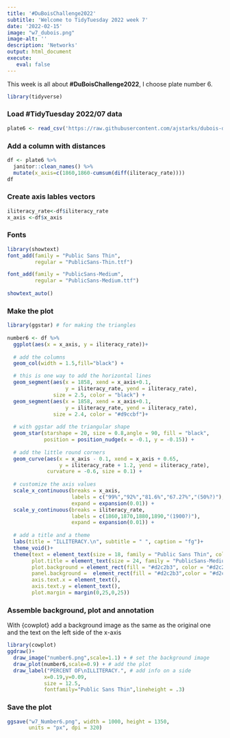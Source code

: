 ```yaml
---
title: '#DuBoisChallenge2022'
subtitle: 'Welcome to TidyTuesday 2022 week 7'
date: '2022-02-15'
image: "w7_dubois.png"
image-alt: ''
description: 'Networks'
output: html_document
execute: 
   eval: false
---
```




This week is all about **#DuBoisChallenge2022**, I choose plate number 6.

```r
library(tidyverse)
```


### Load #TidyTuesday 2022/07 data
```r
plate6 <- read_csv('https://raw.githubusercontent.com/ajstarks/dubois-data-portraits/master/challenge/2022/challenge06/data.csv')
```


### Add a column with distances
```r
df <- plate6 %>%
  janitor::clean_names() %>%
  mutate(x_axis=c(1860,1860-cumsum(diff(iliteracy_rate))))
df
```
  
### Create axis lables vectors 
```r
iliteracy_rate<-df$iliteracy_rate
x_axis <-df$x_axis
```
  
  
### Fonts
```r
library(showtext)
font_add(family = "Public Sans Thin",
         regular = "PublicSans-Thin.ttf")

font_add(family = "PublicSans-Medium",
         regular = "PublicSans-Medium.ttf")
 
showtext_auto()
```
  
### Make the plot  
```r
library(ggstar) # for making the triangles
  
number6 <- df %>%
  ggplot(aes(x = x_axis, y = iliteracy_rate))+
  
  # add the columns
  geom_col(width = 1.5,fill="black") +

  # this is one way to add the horizontal lines
  geom_segment(aes(x = 1858, xend = x_axis+0.1,
                   y = iliteracy_rate, yend = iliteracy_rate),
               size = 2.5, color = "black") +
  geom_segment(aes(x = 1858, xend = x_axis+0.1,
                   y = iliteracy_rate, yend = iliteracy_rate),
               size = 2.4, color = "#d9ccbf")+
  
  # with ggstar add the triangular shape
  geom_star(starshape = 20, size = 0.8,angle = 90, fill = "black",
            position = position_nudge(x = -0.1, y = -0.15)) +
  
  # add the little round corners
  geom_curve(aes(x = x_axis - 0.1, xend = x_axis + 0.65,
                 y = iliteracy_rate + 1.2, yend = iliteracy_rate),
             curvature = -0.6, size = 0.1) +
  
  # customize the axis values
  scale_x_continuous(breaks = x_axis,
                     labels = c("99%","92%","81.6%","67.27%","(50%?)"),
                     expand = expansion(0.01)) +
  scale_y_continuous(breaks = iliteracy_rate,
                     labels = c(1860,1870,1880,1890,"(1900?)"),
                     expand = expansion(0.01)) +
  
  # add a title and a theme
  labs(title = "ILLITERACY.\n", subtitle = " ", caption = "fg")+
  theme_void()+
  theme(text = element_text(size = 18, family = "Public Sans Thin", color = "grey25"),
        plot.title = element_text(size = 24, family = "PublicSans-Medium",face = "bold", hjust = 0.5),
        plot.background = element_rect(fill = "#d2c2b3", color = "#d2c2b3"),
        panel.background =  element_rect(fill = "#d2c2b3",color = "#d2c2b3"),
        axis.text.x = element_text(),
        axis.text.y = element_text(),
        plot.margin = margin(0,25,0,25))
```


### Assemble background, plot and annotation
With {cowplot} add a background image as the same as the original one and the text on the left side of the x-axis
```r
library(cowplot)
ggdraw()+
  draw_image("number6.png",scale=1.1) + # set the background image 
  draw_plot(number6,scale=0.9) + # add the plot
  draw_label("PERCENT OF\nILLITERACY.", # add info on a side 
            x=0.19,y=0.09,
            size = 12.5,
            fontfamily="Public Sans Thin",lineheight = .3)
```



### Save the plot
```r
ggsave("w7_Number6.png", width = 1000, height = 1350, 
       units = "px", dpi = 320)
```




